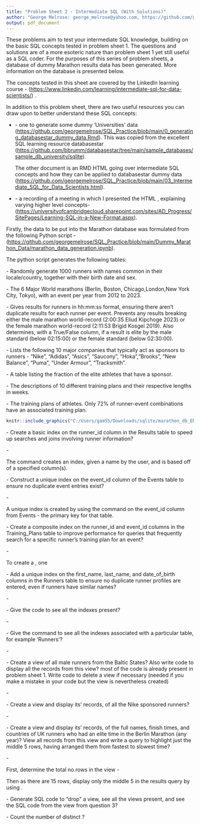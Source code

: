 ```yaml
---
title: "Problem Sheet 2 - Intermediate SQL (With Solutions)"
author: "George Melrose: george_melrose@yahoo.com, https://github.com/georgemelrose"
output: pdf_document
---
```

\section{Introduction}

These problems aim to test your intermediate SQL knowledge, building on the basic SQL concepts tested in problem sheet 1. The questions and solutions are of a more esoteric nature than problem sheet 1 yet still useful as a SQL coder. For the purposes of this series of problem sheets, a database of dummy Marathon results data has been generated. More information on the \textbf{Marathon} database is presented below.

The concepts tested in this sheet are covered by the LinkedIn learning course \textbf{Intermediate SQL for Data Scientists} - (<https://www.linkedin.com/learning/intermediate-sql-for-data-scientists/>) .

\subsection{Useful Prepatory Resources}

In addition to this problem sheet, there are two useful resources you can draw upon to better understand these SQL concepts:

- \textbf{Two RMarkdown documents} - one to generate some dummy 'Universities' data (<https://github.com/georgemelrose/SQL_Practice/blob/main/0_generating_databasestar_dummy_data.Rmd>). This was copied from the excellent SQL learning resource databasestar (<https://github.com/bbrumm/databasestar/tree/main/sample_databases/sample_db_university/sqlite>). 

  The other document is an RMD HTML going over intermediate SQL concepts and how they can be applied to databasestar dummy data   (<https://github.com/georgemelrose/SQL_Practice/blob/main/03_Intermediate_SQL_for_Data_Scientists.html>). 
  
- \textbf{A video presentation} - a recording of a meeting in which I presented the \textbf{Intermediate SQL for Data Scientists} HTML , explaining varying higher level concepts- (<https://universityofcambridgecloud.sharepoint.com/sites/AD_Progress/SitePages/Learning-SQL-in-a-New-Format.aspx>). 

\subsection{Marathon Database}

Firstly, the data to be put into the Marathon database was formulated from the following Python script - (<https://github.com/georgemelrose/SQL_Practice/blob/main/Dummy_Marathon_Data/marathon_data_generation.ipynb>).

The \textbf{marathon data generation} python script generates the following tables:

\textbf{1. Runners} - Randomly generate 1000 runners with names common in their locale/country, together with their birth date and sex.

\textbf{2. Events} - The 6 Major World marathons (Berlin, Boston, Chicago,London,New York City, Tokyo), with an event per year from 2012 to 2023. 

\textbf{3. Results} - Gives results for runners in hh:mm:ss format, ensuring there aren't duplicate results for each runner per event. Prevents any results breaking either the male marathon world-record (2:00:35 Eliud Kipchoge 2023) or the female marathon world-record (2:11:53 Brigid Kosgei 2019). Also determines, with a True/False column, if a result is elite by the male standard (below 02:15:00) or the female standard (below 02:30:00).

\textbf{4. Sponsors} - Lists the following 10 major companies that typically act as sponsors to runners - "Nike", "Adidas", "Asics", "Saucony", "Hoka","Brooks", "New Balance", "Puma", "Under Armour", "Tracksmith". 

\textbf{5. Sponsored Athletes} - A table listing the fraction of the elite athletes that have a sponsor.

\textbf{6. Training Plans Descriptions} - The descriptions of 10 different training plans and their respective lengths in weeks. 

\textbf{7. Training Plans} - The training plans of athletes. Only 72% of runner-event combinations have an associated training plan. 

\subsection{Marathon Database Entity Relationship Diagram}

```r
knitr::include_graphics("C:/Users/gam55/Downloads/sqlite/marathon_db_ERD.JPG")
```

\section{Intermediate SQL Problems}

\subsection{Indexes}

\textbf{Q1.} - Create a basic index on the runner_id column in the Results table to speed up searches and joins involving runner information?

\textbf{Solution} - 

\textbf{CREATE INDEX idx\_results\_runner\_id ON Results(runner\_id);}

The \textbf{CREATE INDEX} command creates an index, given a name by the user, and is based off of a specified column(s).

\textbf{Q2.} - Construct a unique index on the event_id column of the Events table to ensure no duplicate event entries exist?

\textbf{Solution} - 

\textbf{CREATE UNIQUE INDEX idx\_events\_event\_id ON Events(event\_id);}

A unique index is created by using the \textbf{CREATE UNIQUE INDEX} command on the event_id column from Events - the primary key for that table. 

\textbf{Q3.} - Create a composite index on the runner_id and event_id columns in the Training_Plans table to improve performance for queries that frequently search for a specific runner's training plan for an event?

\textbf{Solution} - 

\textbf{CREATE INDEX idx\_training\_plans\_runner\_event ON Training\_Plans(runner\_id, event\_id);}

To create a \textit{composite index}, one  

\textbf{Q4.} - Add a unique index on the first_name, last_name, and date_of_birth columns in the Runners table to ensure no duplicate runner profiles are entered, even if runners have similar names?

\textbf{Solution} - 

\textbf{CREATE UNIQUE INDEX idx\_runners\_name\_dob ON Runners(first\_name, last\_name, date\_of\_birth);}

\textbf{Q5.} - Give the code to see all the indexes present?

\textbf{Solution} - 

\textbf{SELECT name FROM sqlite\_master WHERE type = 'index';}

\textbf{Q5.} - Give the command to see all the indexes associated with a particular table, for example 'Runners'?

\textbf{Solution} - 

\textbf{PRAGMA index\_list('Runners');}

\subsection{Views}

\textbf{Q1.} - Create a view of all male runners from the Baltic States? Also write code to display all the records from this view? \textbf{Hint -} most of the code is already present in problem sheet 1. Write code to delete a view if necessary (needed if you make a mistake in your code but the view is nevertheless created)

\textbf{Solution} - 

\textbf{CREATE VIEW Baltic\_Men AS SELECT * FROM Runners WHERE country in (’Lithuania’, ’Latvia’,’Estonia’) AND sex = 'Male';}

\textbf{SELECT * FROM Baltic\_Men;}

\textbf{DROP VIEW IF EXISTS table\_name;}

\textbf{Q2.} - Create a view and display its' records, of all the Nike sponsored runners?

\textbf{Solution} - 

\textbf{CREATE VIEW Nike\_Runners AS SELECT r.first\_name || ’ ’ || r.last\_name AS full\_name,r.country, r.sex FROM Runners r LEFT OUTER JOIN Sponsored\_Athletes sa on r.runner\_id = sa.runner\_id WHERE sponsor\_name = ’Nike’;}

\textbf{SELECT * FROM Nike\_Runners;}

\textbf{Q3.} - Create a view and display its' records, of the full names, finish times, and countries of UK runners who had an elite time in the Berlin Marathon (any year)? View all records from this view and write a query to highlight just the middle 5 rows, having arranged them from fastest to slowest time?

\textbf{Solution} - 

\textbf{CREATE VIEW Elite\_Berlin\_Brits AS SELECT  r.first\_name || ’ ’ || r.last\_name AS full\_name,r.country, re.finish\_time FROM Runners INNER JOIN Results re ON re.runner\_id = r.runner\_id INNER JOIN Events e ON e.event\_id = re.event\_id WHERE event = 'Berlin Marathon' AND time\_is\_elite = 'True' AND country = 'United Kingdom';}

\textbf{SELECT * FROM Elite\_Berlin\_Brits;}

First, determine the total no.rows in the view - 

\textbf{SELECT COUNT(*) AS total\_rows FROM Elite\_Berlin\_Brits;}

Then as there are 15 rows, display only the middle 5 in the results query by using \textbf{LIMIT 5 OFFSET 5}.

\textbf{SELECT * FROM Elite\_Berlin\_Brits ORDER BY finish\_time ASC LIMIT 5 OFFSET 5;}

\textbf{Q4.} - Generate SQL code to "drop" a view, see all the views present, and see the SQL code from the view from question 3? 

\textbf{DROP VIEW IF EXISTS Nike\_Runners;}

\textbf{SELECT name FROM sqlite_master WHERE type='view';}

\textbf{SELECT sql FROM sqlite_master WHERE type='view' AND name = 'Elite\_Berlin\_Brits' ;}

\subsection{Statistical Aggregate Functions}

\textbf{Q1.} - Count the number of distinct ? 
